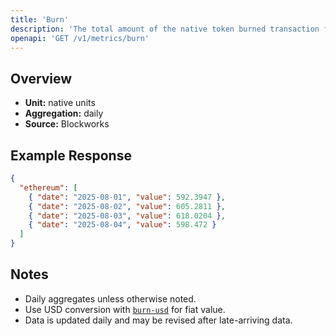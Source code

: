 ```yaml
---
title: 'Burn'
description: 'The total amount of the native token burned transaction fees.'
openapi: 'GET /v1/metrics/burn'
---
```


## Overview

- **Unit:** native units
- **Aggregation:** daily
- **Source:** Blockworks



## Example Response

```json
{
  "ethereum": [
    { "date": "2025-08-01", "value": 592.3947 },
    { "date": "2025-08-02", "value": 605.2811 },
    { "date": "2025-08-03", "value": 618.0204 },
    { "date": "2025-08-04", "value": 598.472 }
  ]
}
```

## Notes
- Daily aggregates unless otherwise noted.
- Use USD conversion with [`burn-usd`](/api-reference/metrics/ethereum/burn-usd) for fiat value.
- Data is updated daily and may be revised after late-arriving data.
